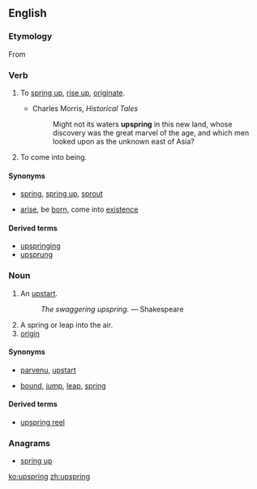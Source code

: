 ==English==
{{Webster 1913}}

===Etymology===
From {{etyl|ang|en}} {{term|upspring||lang=ang|origin, birth, rising up, springing up}}

===Verb===
{{en-verb|upsprings|upspringing|[[upsprang]] or [[upsprung]]|upsprung}}

# {{context|intransitive|lang=en}} To [[spring up]], [[rise up]], [[originate]].
#: {{rfquotek|Tennyson}}
#* Charles Morris, ''Historical Tales''
#*: Might not its waters '''upspring''' in this new land, whose discovery was the great marvel of the age, and which men looked upon as the unknown east of Asia?
# {{context|intransitive|lang=en}} To come into being.

====Synonyms====
* {{sense|spring up}} [[spring]], [[spring up]], [[sprout]]
* {{sense|come into being}} [[arise]], be [[born]], come into [[existence]]

====Derived terms====
* [[upspringing]]<!--noun-->
* [[upsprung]]<!--adjective-->

===Noun===
{{en-noun}}

# {{context|obsolete|lang=en}} An [[upstart]].
#: ''The swaggering upspring.'' &mdash; Shakespeare
# A spring or leap into the air.
# [[origin]]

====Synonyms====
* {{sense|upstart}} [[parvenu]], [[upstart]]
* {{sense|a spring or leap into the air}} [[bound]], [[jump]], [[leap]], [[spring]]

====Derived terms====
* [[upspring reel]]<!--a type of dance; found in Shakespeare-->

===Anagrams===
* [[spring up#English|spring up]]

[[ko:upspring]]
[[zh:upspring]]